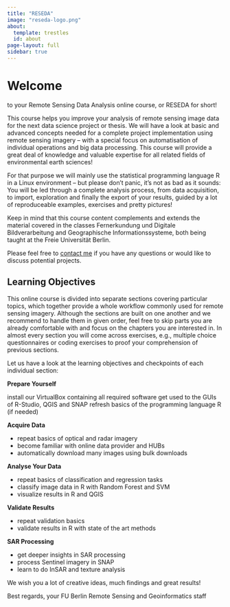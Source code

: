 ---
title: "RESEDA"
image: "reseda-logo.png"
about:
  template: trestles
  id: about
page-layout: full
sidebar: true
---


:::{#about}

# Welcome

to your Remote Sensing Data Analysis online course, or RESEDA for short!

This course helps you improve your analysis of remote sensing image data for the next data science project or thesis. We will have a look at basic and advanced concepts needed for a complete project implementation using remote sensing imagery – with a special focus on automatisation of individual operations and big data processing. This course will provide a great deal of knowledge and valuable expertise for all related fields of environmental earth sciences!

For that purpose we will mainly use the statistical programming language R in a Linux environment – but please don’t panic, it’s not as bad as it sounds: You will be led through a complete analysis process, from data acquisition, to import, exploration and finally the export of your results, guided by a lot of reproduceable examples, exercises and pretty pictures!

Keep in mind that this course content complements and extends the material covered in the classes Fernerkundung und Digitale Bildverarbeitung and Geographische Informationssysteme, both being taught at the Freie Universität Berlin.

Please feel free to [contact me](mailto:lina.perez.garcia@fu-berlin.de) if you have any questions or would like to discuss potential projects.
:::

:::{#hero-heading}
## Learning Objectives
This online course is divided into separate sections covering particular topics, which together provide a whole workflow commonly used for remote sensing imagery. Although the sections are built on one another and we recommend to handle them in given order, feel free to skip parts you are already comfortable with and focus on the chapters you are interested in. In almost every section you will come across exercises, e.g., multiple choice questionnaires or coding exercises to proof your comprehension of previous sections.

Let us have a look at the learning objectives and checkpoints of each individual section:

**Prepare Yourself**

install our VirtualBox containing all required software
get used to the GUIs of R-Studio, QGIS and SNAP
refresh basics of the programming language R (if needed)

**Acquire Data**

* repeat basics of optical and radar imagery
* become familiar with online data provider and HUBs
* automatically download many images using bulk downloads

**Analyse Your Data**

* repeat basics of classification and regression tasks
* classify image data in R with Random Forest and SVM
* visualize results in R and QGIS

**Validate Results**

* repeat validation basics
* validate results in R with state of the art methods

**SAR Processing**

* get deeper insights in SAR processing
* process Sentinel imagery in SNAP
* learn to do InSAR and texture analysis

We wish you a lot of creative ideas, much findings and great results!

Best regards,
your FU Berlin Remote Sensing and Geoinformatics staff

:::




